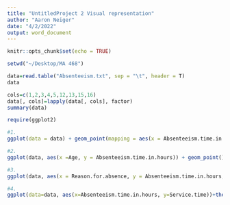 ```yaml
---
title: "UntitledProject 2 Visual representation"
author: "Aaron Neiger"
date: "4/2/2022"
output: word_document
---
```


```r
knitr::opts_chunk$set(echo = TRUE)
```

```r
setwd("~/Desktop/MA 468")

data=read.table("Absenteeism.txt", sep = "\t", header = T)
data

cols=c(1,2,3,4,5,12,13,15,16)
data[, cols]=lapply(data[, cols], factor)
summary(data)

require(ggplot2)

#1.
ggplot(data = data) + geom_point(mapping = aes(x = Absenteeism.time.in.hours, y = Transportation.expense , color = Education))+labs(x="Hours of Absence", y="Transportation Expense", title = "Hours of Absence based on Education and Transportation Expense")

#2.
ggplot(data, aes(x =Age, y = Absenteeism.time.in.hours)) + geom_point() + facet_wrap(~ Day.of.the.week)+labs(x="Age", y="Absenteeism time in Hours", title = "Absenteeism time in hours based on Age and day of the week")

#3. 
ggplot(data, aes(x = Reason.for.absence, y = Absenteeism.time.in.hours, color = Disciplinary.failure)) + geom_jitter(width = .2)+labs(x="Reason for Absence", y="Hours of Absence", title = "Hours of Absence based on Disciplinary Failure and Reason for Absence")

#4.
ggplot(data=data, aes(x=Absenteeism.time.in.hours, y=Service.time))+theme(axis.text = element_text(size = 10))+geom_point(aes(col= Distance.from.Residence.to.Work), alpha=0.9, size=1, position = position_jitter(width = 0.25, height = 0))+labs(x="Hours of Absence", y="Serivce time in years", title = "Hours of Absence based on Service time and Distance from Work")




```